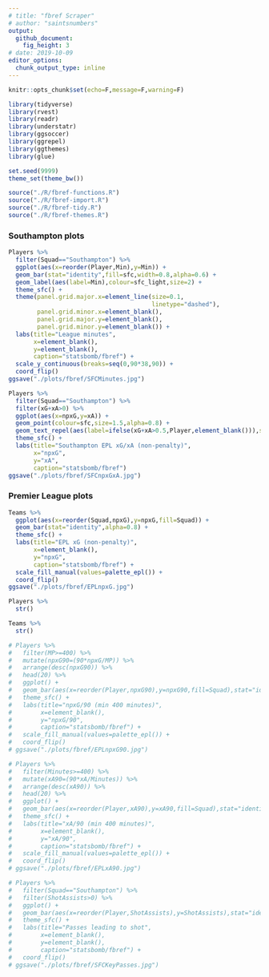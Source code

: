 ```yaml
---
# title: "fbref Scraper"
# author: "saintsnumbers"
output:
  github_document:
    fig_height: 3
# date: 2019-10-09
editor_options:
  chunk_output_type: inline
---
```


```r
knitr::opts_chunk$set(echo=F,message=F,warning=F)

library(tidyverse)
library(rvest)
library(readr)
library(understatr)
library(ggsoccer)
library(ggrepel)
library(ggthemes)
library(glue)

set.seed(9999)
theme_set(theme_bw())

source("./R/fbref-functions.R")
source("./R/fbref-import.R")
source("./R/fbref-tidy.R")
source("./R/fbref-themes.R")
```

### Southampton plots

```r
Players %>%
  filter(Squad=="Southampton") %>%
  ggplot(aes(x=reorder(Player,Min),y=Min)) +
  geom_bar(stat="identity",fill=sfc,width=0.8,alpha=0.6) +
  geom_label(aes(label=Min),colour=sfc_light,size=2) +
  theme_sfc() +
  theme(panel.grid.major.x=element_line(size=0.1,
                                        linetype="dashed"),
        panel.grid.minor.x=element_blank(),
        panel.grid.major.y=element_blank(),
        panel.grid.minor.y=element_blank()) +
  labs(title="League minutes",
       x=element_blank(),
       y=element_blank(),
       caption="statsbomb/fbref") +
  scale_y_continuous(breaks=seq(0,90*38,90)) +
  coord_flip()
ggsave("./plots/fbref/SFCMinutes.jpg")

Players %>%
  filter(Squad=="Southampton") %>%
  filter(xG+xA>0) %>%
  ggplot(aes(x=npxG,y=xA)) +
  geom_point(colour=sfc,size=1.5,alpha=0.8) +
  geom_text_repel(aes(label=ifelse(xG+xA>0.5,Player,element_blank())),size=3) +
  theme_sfc() +
  labs(title="Southampton EPL xG/xA (non-penalty)",
       x="npxG",
       y="xA",
       caption="statsbomb/fbref")
ggsave("./plots/fbref/SFCnpxGxA.jpg")
```

### Premier League plots

```r
Teams %>%
  ggplot(aes(x=reorder(Squad,npxG),y=npxG,fill=Squad)) +
  geom_bar(stat="identity",alpha=0.8) +
  theme_sfc() +
  labs(title="EPL xG (non-penalty)",
       x=element_blank(),
       y="npxG",
       caption="statsbomb/fbref") +
  scale_fill_manual(values=palette_epl()) +
  coord_flip()
ggsave("./plots/fbref/EPLnpxG.jpg")
```

```r
Players %>%
  str()

Teams %>%
  str()

# Players %>%
#   filter(MP>=400) %>%
#   mutate(npxG90=(90*npxG/MP)) %>%
#   arrange(desc(npxG90)) %>%
#   head(20) %>%
#   ggplot() +
#   geom_bar(aes(x=reorder(Player,npxG90),y=npxG90,fill=Squad),stat="identity",alpha=0.8) +
#   theme_sfc() +
#   labs(title="npxG/90 (min 400 minutes)",
#        x=element_blank(),
#        y="npxG/90",
#        caption="statsbomb/fbref") +
#   scale_fill_manual(values=palette_epl()) +
#   coord_flip()
# ggsave("./plots/fbref/EPLnpxG90.jpg")

# Players %>%
#   filter(Minutes>=400) %>%
#   mutate(xA90=(90*xA/Minutes)) %>%
#   arrange(desc(xA90)) %>%
#   head(20) %>%
#   ggplot() +
#   geom_bar(aes(x=reorder(Player,xA90),y=xA90,fill=Squad),stat="identity",alpha=0.8) +
#   theme_sfc() +
#   labs(title="xA/90 (min 400 minutes)",
#        x=element_blank(),
#        y="xA/90",
#        caption="statsbomb/fbref") +
#   scale_fill_manual(values=palette_epl()) +
#   coord_flip()
# ggsave("./plots/fbref/EPLxA90.jpg")

# Players %>%
#   filter(Squad=="Southampton") %>%
#   filter(ShotAssists>0) %>%
#   ggplot() +
#   geom_bar(aes(x=reorder(Player,ShotAssists),y=ShotAssists),stat="identity",fill=sfc,alpha=0.8) +
#   theme_sfc() +
#   labs(title="Passes leading to shot",
#        x=element_blank(),
#        y=element_blank(),
#        caption="statsbomb/fbref") +
#   coord_flip()
# ggsave("./plots/fbref/SFCKeyPasses.jpg")
```